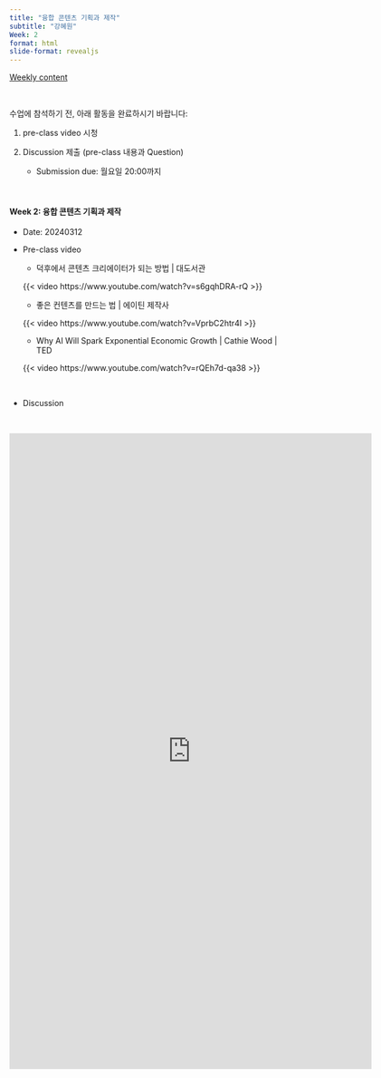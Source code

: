 ```yaml
---
title: "융합 콘텐츠 기획과 제작"
subtitle: "강혜원" 
Week: 2
format: html
slide-format: revealjs
---
```


[Weekly content](https://changjunlee.com/teaching/cul_tech_101/weekly_2/)

<br>

수업에 참석하기 전, 아래 활동을 완료하시기 바랍니다:

1.  pre-class video 시청

2.  Discussion 제출 (pre-class 내용과 Question)

    -   Submission due: 월요일 20:00까지

<br>

#### **Week 2: 융합 콘텐츠 기획과 제작**

-   Date: 20240312

-   Pre-class video

    -   덕후에서 콘텐츠 크리에이터가 되는 방법 \| 대도서관
    
    {{< video https://www.youtube.com/watch?v=s6gqhDRA-rQ >}}


    -   좋은 컨텐츠를 만드는 법 \| 에이틴 제작사

    {{< video https://www.youtube.com/watch?v=VprbC2htr4I >}}

    -   Why AI Will Spark Exponential Economic Growth \| Cathie Wood \| TED

    {{< video https://www.youtube.com/watch?v=rQEh7d-qa38 >}}

<br>

-   Discussion

<br>

<iframe src="https://docs.google.com/forms/d/e/1FAIpQLSeXKQPjHsc0AaeJgRkfVCKfJIEIEhIX52AJcZBi52iWF3OULg/viewform?embedded=true" width="640" height="1122" frameborder="0" marginheight="0" marginwidth="0">로드 중…</iframe>

